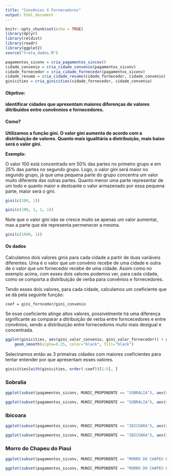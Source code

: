 ```yaml
---
title: "Convênios X Fornecedores"
output: html_document
---
```


```r
knitr::opts_chunk$set(echo = TRUE)
library(dplyr)
library(reldist)
library(readr)
library(ggplot2)
source("trata_dados.R")

pagamentos_siconv = cria_pagamentos_sincov()
cidade_convenio = cria_cidade_convenio(pagamentos_siconv)
cidade_fornecedor = cria_cidade_fornecedor(pagamentos_siconv)
cidade_resumo = cria_cidade_resumo(cidade_fornecedor, cidade_convenio)
ginicities = cria_ginicities(cidade_fornecedor, cidade_convenio)
```

#### Objetivo: 

**identificar cidades que apresentam maiores diferenças de valores ditribuídos entre convênnios e fornecedores.**

#### Como? 

**Utilizamos a função gini. O valor gini aumenta de acordo com a distribuição de valores. Quanto mais igualitária a distribuição, mais baixo será o valor gini.**

**Exemplo:**

O valor 100 está concentrado em 50% das partes no primeiro grupo e em 25% das partes no segundo grupo. Logo, o valor gini será maior no segundo grupo, já que uma pequena parte do grupo concentra um valor muito diferente das outras partes. Quanto menor uma parte representar de um todo e quanto maior e destoante o valor armazenado por essa pequena parte, maior será o gini.
```r
gini(c(100, 1))
```

```r
gini(c(100, 1, 1, 1))
```

Note que o valor gini não se cresce muito se apenas um valor aumentar, mas a parte que ele representa permenecer a mesma.

```r
gini(c(1000, 1))
```

#### Os dados

Calculamos dois valores ginis para cada cidade a partir de duas variáveis diferentes. Uma é o valor que um convênio recebe de uma cidade e outra de o valor que um fornecedor recebe de uma cidade. Assim como no exemplo acima, com esses dois valores podemos ver, para cada cidade, como se comporta a distribuição de verba para convênios e fornecedores.

Tendo esses dois valores, para cada cidade, calculamos um coeficiente que se dá pela seguinte função:

```coef = gini_forncedor/gini_convenio```

Se esse coeficiente atinge altos valores, possivelmente há uma diferença significante ao comparar a ditribuição de verba entre forncecedores e entre convênios, sendo a distribuição entre fornecedores muito mais desigual e concentrada.

```r
ggplot(ginicities, aes(gini_valor_convenio, gini_valor_fornecedor)) + geom_point(alpha=0.1) + 
    geom_smooth(alpha=0.25, color="black", fill="black") 
```
Selecinamos então as 3 primeiras cidades com maiores coeficientes para tentar entender por que apresentam esses valores.

```r
ginicities[with(ginicities, order(-coef))[1:5], ]
```
### Sobralia

```r
ggplot(subset(pagamentos_siconv, MUNIC_PROPONENTE == "SOBRALIA"), aes(y=VL_PAGO, x=as.factor(NR_CONVENIO), fill = as.factor(IDENTIF_FORNECEDOR))) + geom_bar(stat="identity")

ggplot(subset(pagamentos_siconv, MUNIC_PROPONENTE == "SOBRALIA"), aes(y=VL_PAGO, x=as.factor(IDENTIF_FORNECEDOR), fill = as.factor(NR_CONVENIO))) + geom_bar(stat="identity")
```

### Ibicoara

```r
ggplot(subset(pagamentos_siconv, MUNIC_PROPONENTE == "IBICOARA"), aes(y=VL_PAGO, x=as.factor(NR_CONVENIO), fill = as.factor(IDENTIF_FORNECEDOR))) + geom_bar(stat="identity")

ggplot(subset(pagamentos_siconv, MUNIC_PROPONENTE == "IBICOARA"), aes(y=VL_PAGO, x=as.factor(IDENTIF_FORNECEDOR), fill = as.factor(NR_CONVENIO))) + geom_bar(stat="identity")
```

### Morro do Chapeu do Piaui

```r
ggplot(subset(pagamentos_siconv, MUNIC_PROPONENTE == "MORRO DO CHAPEU DO PIAUI"), aes(y=VL_PAGO, x=as.factor(NR_CONVENIO), fill = as.factor(IDENTIF_FORNECEDOR))) + geom_bar(stat="identity")

ggplot(subset(pagamentos_siconv, MUNIC_PROPONENTE == "MORRO DO CHAPEU DO PIAUI"), aes(y=VL_PAGO, x=as.factor(IDENTIF_FORNECEDOR), fill = as.factor(NR_CONVENIO))) + geom_bar(stat="identity")
```